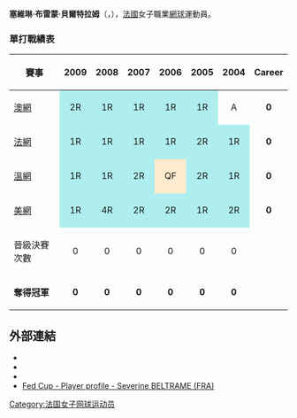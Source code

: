 {{Infobox 网球
|姓名=Séverine Brémond Beltrame
|照片=Beltrame RG13 (5) (9416170475).jpg
|国籍={{FRA}}
|生年=1979年
|生日=8月14日
|出生地= {{FRA}}[[蒙彼利埃|蒙彼利埃]]
|居住地= {{FRA}}[[普羅旺斯地區艾克斯|普羅旺斯地區艾克斯]]
|身高=172
|体重=66
|持拍手=右
|反拍=單手
|转职业年=2002
|球拍=
|球衣=
|球鞋=
|单打最高排名=34（2007年2月5日）
|双打最高排名=85（2007年6月25日）
|现单打排名=
|现双打排名=
|单打冠军头衔= WTA級─0
|双打冠军头衔= WTA級─0
|职业战绩=
|奖金=$1,085,995
|澳网最好成绩=第二輪（09）
|法网最好成绩=第二輪（05）
|温网最好成绩=八強（06）
|美网最好成绩=第四輪（08）
|大满贯个数=0
|奥运会最好成绩=
}}

'''塞維琳·布雷蒙·貝爾特拉姆'''（{{lang-fr|'''Séverine Brémond Beltrame'''}}，{{bd|1979年|8月14日|catIdx=Golovin}}），[[法國|法國]]女子職業[[網球|網球]]運動員。

=== 單打戰績表 ===
{| class="wikitable"
|- bgcolor="#efefef"
! 賽事 !! 2009 !! 2008 !! 2007 !! 2006 !! 2005 !! 2004 !! Career
|-
|[[澳網|澳網]]
|align="center" style="background:#afeeee;"|2R
|align="center" style="background:#afeeee;"|1R
|align="center" style="background:#afeeee;"|1R
|align="center" style="background:#afeeee;"|1R
|align="center" style="background:#afeeee;"|1R
|align="center"|A
|align="center"|'''0'''
|-
|[[法網|法網]]
|align="center" style="background:#afeeee;"|1R
|align="center" style="background:#afeeee;"|1R
|align="center" style="background:#afeeee;"|1R
|align="center" style="background:#afeeee;"|1R
|align="center" style="background:#afeeee;"|2R
|align="center" style="background:#afeeee;"|1R
|align="center"|'''0'''
|-
|[[溫網|溫網]]
|align="center" style="background:#afeeee;"|1R
|align="center" style="background:#afeeee;"|1R
|align="center" style="background:#afeeee;"|2R
|align="center" style="background:#ffebcd;"|QF
|align="center" style="background:#afeeee;"|2R
|align="center" style="background:#afeeee;"|1R
|align="center"|'''0'''
|-
|[[美網|美網]]
|align="center" style="background:#afeeee;"|1R
|align="center" style="background:#afeeee;"|4R
|align="center" style="background:#afeeee;"|2R
|align="center" style="background:#afeeee;"|2R
|align="center" style="background:#afeeee;"|1R
|align="center" style="background:#afeeee;"|2R
|align="center"|'''0'''
|-
|晉級決賽次數
|align="center"|0
|align="center"|0
|align="center"|0
|align="center"|0
|align="center"|0
|align="center"|0
|- bgcolor="#efefef"
|'''奪得冠軍'''
|align="center"|'''0'''
|align="center"|'''0'''
|align="center"|'''0'''
|align="center"|'''0'''
|align="center"|'''0'''
|align="center"|'''0'''
|}

== 外部連結 ==
* {{Official|http://www.severinebremond.com/}}
* {{Wta|929}}
* {{ITF Profile|id=20011938}}
* [http://www.fedcup.com/en/players/player/profile.aspx?playerid=20011938 Fed Cup - Player profile - Severine BELTRAME (FRA)] {{Wayback|url=http://www.fedcup.com/en/players/player/profile.aspx?playerid=20011938 |date=20160325142349 }}

{{Authority control}}
{{DEFAULTSORT:Bremond, Severine}}
[[Category:法国女子网球运动员|Category:法国女子网球运动员]]